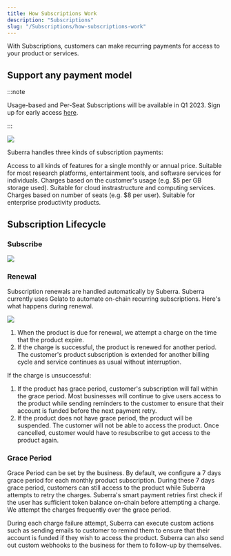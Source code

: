 ```yaml
---
title: How Subscriptions Work
description: "Subscriptions"
slug: "/Subscriptions/how-subscriptions-work"
---
```


With Subscriptions, customers can make recurring payments for access to your product or services.


## Support any payment model

:::note

Usage-based and Per-Seat Subscriptions will be available in Q1 2023. Sign up for early access [here](https://suberra.typeform.com/waitlist).

:::

<div style={{ flexBasis: "300px", flexGrow: "1", textAlign: "center" }}>
  <img src={Image1} style={{ alignSelf: "center", maxWidth: "60%" }} />
</div>

Suberra handles three kinds of subscription payments:

<Tabs>
  <TabItem value="fixed" label="Fixed Fee" default>
    Access to all kinds of features for a single monthly or annual price.
    Suitable for most research platforms, entertainment tools, and software
    services for individuals.
  </TabItem>
  <TabItem value="usage-based" label="Usage-Based">
    Charges based on the customer's usage (e.g. $5 per GB storage used).
    Suitable for cloud instrastructure and computing services.
  </TabItem>
  <TabItem value="per-seat" label="Per Seat">
    Charges based on number of seats (e.g. $8 per user). Suitable for enterprise
    productivity products.
  </TabItem>
</Tabs>

## Subscription Lifecycle

### Subscribe

<div style={{ flexBasis: "300px", flexGrow: "1", textAlign: "center" }}>
  <img src={Image2} style={{ alignSelf: "center", maxWidth: "100%" }} />
</div>

### Renewal

Subscription renewals are handled automatically by Suberra. Suberra currently uses Gelato to automate on-chain recurring subscriptions. Here's what happens during renewal.

<div style={{ flexBasis: "300px", flexGrow: "1", textAlign: "center" }}>
  <img src={Image3} style={{ alignSelf: "center", maxWidth: "100%" }} />
</div>

1. When the product is due for renewal, we attempt a charge on the time that the product expire.
2. If the charge is successful, the product is renewed for another period. The customer's product subscription is extended for another billing cycle and service continues as usual without interruption.

If the charge is unsuccessful:

1. If the product has grace period, customer's subscription will fall within the grace period. Most businesses will continue to give users access to the product while sending reminders to the customer to ensure that their account is funded before the next payment retry.
2. If the product does not have grace period, the product will be suspended. The customer will not be able to access the product. Once cancelled, customer would have to resubscribe to get access to the product again.

### Grace Period

Grace Period can be set by the business. By default, we configure a 7 days grace period for each monthly product subscription. During these 7 days grace period, customers can still access to the product while Suberra attempts to retry the charges.
Suberra's smart payment retries first check if the user has sufficient token balance on-chain before attempting a charge. We attempt the charges frequently over the grace period.

During each charge failure attempt, Suberra can execute custom actions such as sending emails to customer to remind them to ensure that their account is funded if they wish to access the product. Suberra can also send out custom webhooks to the business for them to follow-up by themselves.

